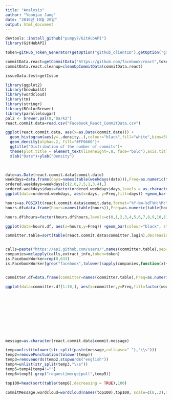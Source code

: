```yaml
---
title: "Analysis"
author: "Yoonjae Jang"
date: "2016년 10월 20일"
output: html_document
---
```


```r


devtools::install_github("pumpy7/GitHubAPI")
library(GitHubAPI)

token=gitHub_Token_Generator(getOption("github_clientID"),getOption("github_clientSecret"))

commitData.react=getCommitData("https://github.com/facebook/react",token)
commitData.react.cleanup=cleanUpCommitData(commitData.react)

issueData.test=getIssue

```

```r
library(ggplot2)
library(SnowballC)
library(wordcloud)
library(tm)
library(stringr)
library(RColorBrewer)
library(parallelsugar)
pal2 <- brewer.pal(8,"Dark2")
react.commit.data=read.csv("Facebook_React_CommitData.csv")

```

```r





ggplot(react.commit.data, aes(x=as.Date(commit.date))) +
  geom_histogram(aes(y=..density..),colour="black",fill="white",bins=500)+
  geom_density(alpha=.2, fill="#FF6666")+
  ggtitle("Distribution of the number of commits")+
  theme(plot.title = element_text(lineheight=.8, face="bold"),axis.title.x = element_text(face="bold",  size=10),axis.title.y=element_text(face="bold",size=10))+
  xlab("Date")+ylab("Density")

                                                                                        


```

```r
date=as.Date(react.commit.data$commit.date)
weekdays=data.frame(days=names(table(weekdays(date))),Freq=as.numeric(table(weekdays(date))))
ordered.weekdays=weekdays[c(2,6,7,5,1,3,4),]
ordered.weekdays$days=factor(ordered.weekdays$days,levels = as.character(ordered.weekdays$days))
ggplot(data=ordered.weekdays, aes(x=days, y=Freq,fill=days)) +geom_bar(colour="black", stat="identity") +  guides(fill=FALSE)

```

```r

hours=as.POSIXlt(react.commit.data$commit.date,format="%Y-%m-%dT%H:%M:%SZ",tz="PST")$hour
hours.df=data.frame(hours=names(table(hours)),Freq=as.numeric(table(hours)))

hours.df$hours=factor(hours.df$hours,levels=c(0,1,2,3,4,5,6,7,8,9,10,11,12,13,14,15,16,17,18,19,20,21,22,23))

ggplot(data=hours.df, aes(x=hours,y=Freq)) +geom_bar(colour="black", stat="identity")

```

```r

committer.table=sort(table(react.commit.data$committer.login),decreasing = TRUE)


calls=paste("https://api.github.com/users/",names(committer.table),sep="")
companies=mclapply(calls,extract_info,token=token)
is.FacebookWorker=rep(0,633)
is.FacebookWorker[grep("facebook",tolower(sapply(companies,function(x){ifelse(length(unlist(x$company))==0,"NA",unlist(x$company))})))]=1


committer.df=data.frame(committer=names(committer.table),Freq=as.numeric(committer.table),workAtFacebook=is.FacebookWorker)

ggplot(data=committer.df[1:10,], aes(x=committer,y=Freq,fill=factor(workAtFacebook))) +geom_bar(colour="black", stat="identity")











```

```r









```


```r

message=as.character(react.commit.data$commit.message)

temp=unlist(tolower(str_split(paste(message,collapse=" "),"\\s")))
temp2=removePunctuation(tolower(temp))
temp3=removeWords(temp2,stopwords("english"))
temp4=unlist(str_split(temp3,"\\s"))
temp5=temp4[temp4!=""]
temp6=temp5[-grep("request|merge|pull",temp5)]

top100=head(sort(table(temp6),decreasing = TRUE),100)

commitMessage.wordcloud=wordcloud(names(top100),top100, scale=c(8,.2),min.freq=10,max.words=Inf, random.order=FALSE, rot.per=.15, colors=pal2)
```
